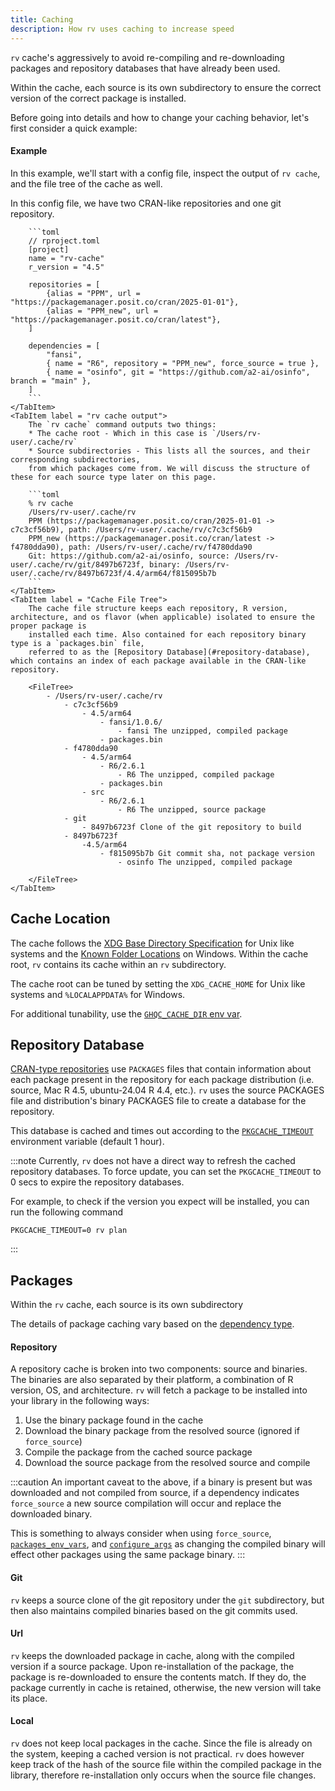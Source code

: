 ```yaml
---
title: Caching
description: How rv uses caching to increase speed
---
```



`rv` cache's aggressively to avoid re-compiling and re-downloading packages and repository databases that have already been used.

Within the cache, each source is its own subdirectory to ensure the correct version of the correct package is installed. 

Before going into details and how to change your caching behavior, let's first consider a quick example:

#### Example

In this example, we'll start with a config file, inspect the output of `rv cache`, and the file tree of the cache as well.

<Tabs>
    <TabItem label = "Config File">
        In this config file, we have two CRAN-like repositories and one git repository.

        ```toml
        // rproject.toml
        [project]
        name = "rv-cache"
        r_version = "4.5"

        repositories = [
            {alias = "PPM", url = "https://packagemanager.posit.co/cran/2025-01-01"},
            {alias = "PPM_new", url = "https://packagemanager.posit.co/cran/latest"},
        ]

        dependencies = [
            "fansi",
            { name = "R6", repository = "PPM_new", force_source = true },
            { name = "osinfo", git = "https://github.com/a2-ai/osinfo", branch = "main" },
        ]
        ```
    </TabItem>
    <TabItem label = "rv cache output">
        The `rv cache` command outputs two things:
        * The cache root - Which in this case is `/Users/rv-user/.cache/rv`
        * Source subdirectories - This lists all the sources, and their corresponding subdirectories, 
        from which packages come from. We will discuss the structure of these for each source type later on this page.

        ```toml
        % rv cache
        /Users/rv-user/.cache/rv
        PPM (https://packagemanager.posit.co/cran/2025-01-01 -> c7c3cf56b9), path: /Users/rv-user/.cache/rv/c7c3cf56b9
        PPM_new (https://packagemanager.posit.co/cran/latest -> f4780dda90), path: /Users/rv-user/.cache/rv/f4780dda90
        Git: https://github.com/a2-ai/osinfo, source: /Users/rv-user/.cache/rv/git/8497b6723f, binary: /Users/rv-user/.cache/rv/8497b6723f/4.4/arm64/f815095b7b
        ```
    </TabItem>
    <TabItem label = "Cache File Tree">
        The cache file structure keeps each repository, R version, architecture, and os flavor (when applicable) isolated to ensure the proper package is 
        installed each time. Also contained for each repository binary type is a `packages.bin` file, 
        referred to as the [Repository Database](#repository-database), which contains an index of each package available in the CRAN-like repository.

        <FileTree>
            - /Users/rv-user/.cache/rv
                - c7c3cf56b9
                    - 4.5/arm64
                        - fansi/1.0.6/
                            - fansi The unzipped, compiled package
                        - packages.bin
                - f4780dda90
                    - 4.5/arm64
                        - R6/2.6.1
                            - R6 The unzipped, compiled package
                        - packages.bin
                    - src
                        - R6/2.6.1
                            - R6 The unzipped, source package
                - git
                    - 8497b6723f Clone of the git repository to build
                - 8497b6723f
                    -4.5/arm64
                        - f815095b7b Git commit sha, not package version
                            - osinfo The unzipped, compiled package

        </FileTree>
    </TabItem>
</Tabs>

## Cache Location
The cache follows the [XDG Base Directory Specification](https://specifications.freedesktop.org/basedir-spec/latest/) for Unix like systems 
and the [Known Folder Locations](https://learn.microsoft.com/en-us/windows/win32/shell/known-folders) on Windows.
Within the cache root, `rv` contains its cache within an `rv` subdirectory.

The cache root can be tuned by setting the `XDG_CACHE_HOME` for Unix like systems and `%LOCALAPPDATA%` for Windows.

For additional tunability, use the [`GHQC_CACHE_DIR` env var](../../reference/env_vars/#rv_cache_dir).

## Repository Database

[CRAN-type repositories](https://cran.r-project.org/doc/manuals/R-admin.html#Setting-up-a-package-repository-1) use `PACKAGES` files that contain information about each package present in the repository for each package distribution 
(i.e. source, Mac R 4.5, ubuntu-24.04 R 4.4, etc.). `rv` uses the source PACKAGES file and distribution's binary PACKAGES file
to create a database for the repository.

This database is cached and times out according to the [`PKGCACHE_TIMEOUT`](../../reference/env_vars) environment variable (default 1 hour). 

:::note
Currently, `rv` does not have a direct way to refresh the cached repository databases. 
To force update, you can set the `PKGCACHE_TIMEOUT` to 0 secs to expire the repository databases.

For example, to check if the version you expect will be installed, you can run the following command
```shell
PKGCACHE_TIMEOUT=0 rv plan
```
:::

## Packages

Within the `rv` cache, each source is its own subdirectory 

The details of package caching vary based on the [dependency type](../../config/dependencies).

#### Repository

A repository cache is broken into two components: source and binaries. The binaries are also separated by their platform, 
a combination of R version, OS, and architecture. `rv` will fetch a package to be installed into your library in the following ways:

1. Use the binary package found in the cache
2. Download the binary package from the resolved source (ignored if `force_source`)
3. Compile the package from the cached source package
4. Download the source package from the resolved source and compile

:::caution
An important caveat to the above, if a binary is present but was downloaded and not compiled from source, if a dependency indicates `force_source`
a new source compilation will occur and replace the downloaded binary. 

This is something to always consider when using `force_source`, [`packages_env_vars`](../../config/packages_env_vars), and [`configure_args`](../../config/configure_args)
as changing the compiled binary will effect other packages using the same package binary. 
:::

#### Git

`rv` keeps a source clone of the git repository under the `git` subdirectory, but then also maintains compiled binaries based on the git commits used.

#### Url

`rv` keeps the downloaded package in cache, along with the compiled version if a source package. Upon re-installation of the package,
the package is re-downloaded to ensure the contents match. If they do, the package currently in cache is retained, otherwise, the new version will take its place.

#### Local

`rv` does not keep local packages in the cache. Since the file is already on the system, keeping a cached version is not practical. `rv` does however keep track 
of the hash of the source file within the compiled package in the library, therefore re-installation only occurs when the source file changes.


